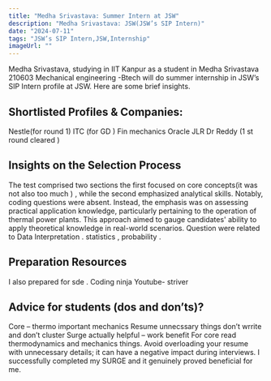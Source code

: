 ```yaml
---
title: "Medha Srivastava: Summer Intern at JSW"
description: "Medha Srivastava: JSW(JSW’s SIP Intern)"
date: "2024-07-11"
tags: "JSW’s SIP Intern,JSW,Internship"
imageUrl: ""
---
```


Medha Srivastava, studying in IIT Kanpur as a  student in Medha Srivastava 210603 Mechanical engineering -Btech will do
 summer internship in JSW’s SIP Intern profile at JSW. Here are some brief
insights.

## Shortlisted Profiles & Companies:
Nestle(for round 1) ITC (for GD ) Fin mechanics Oracle JLR Dr Reddy (1 st round cleared )

## Insights on the Selection Process
The test comprised two sections the first focused on core concepts(it was not also too much ) , while the second emphasized analytical skills. Notably, coding questions were absent. Instead, the emphasis was on assessing practical application knowledge, particularly pertaining to the operation of thermal power plants. This approach aimed to gauge candidates&#39; ability to apply theoretical knowledge in real-world scenarios. Question were related to Data Interpretation . statistics , probability .

##  Preparation Resources
I also prepared for sde . Coding ninja Youtube- striver

## Advice for students (dos and don’ts)? 
Core – thermo important mechanics Resume unnecssary things don’t wrrite and don’t cluster Surge actually helpful – work benefit For core read thermodynamics and mechanics things. Avoid overloading your resume with unnecessary details; it can have a negative impact during interviews. I successfully completed my SURGE and it genuinely proved beneficial for me.


